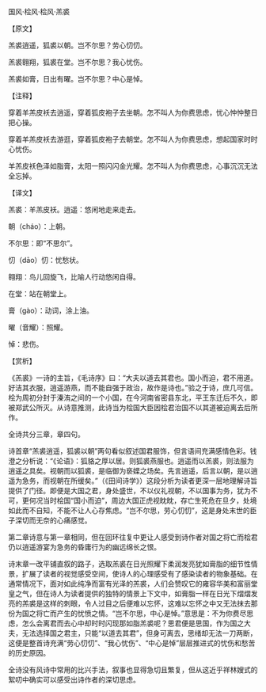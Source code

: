 

国风·桧风·桧风·羔裘

【原文】

羔裘逍遥，狐裘以朝。岂不尔思？劳心忉忉。

羔裘翱翔，狐裘在堂。岂不尔思？我心忧伤。

羔裘如膏，日出有曜。岂不尔思？中心是悼。

【注释】

穿着羊羔皮袄去逍遥，穿着狐皮袍子去坐朝。怎不叫人为你费思虑，忧心忡忡整日把心操。

穿着羊羔皮袄去游逛，穿着狐皮袍子去朝堂。怎不叫人为你费思虑，想起国家时时心忧伤。

羊羔皮袄色泽如脂膏，太阳一照闪闪金光耀。怎不叫人为你费思虑，心事沉沉无法全忘掉。

【译文】

羔裘：羊羔皮袄。逍遥：悠闲地走来走去。

朝（cháo）：上朝。

不尔思：即“不思尔”。

忉（dāo）忉：忧愁状。

翱翔：鸟儿回旋飞，比喻人行动悠闲自得。

在堂：站在朝堂上。

膏（gào）：动词，涂上油。

曜（音耀）：照耀。

悼：悲伤。

【赏析】

《羔裘》一诗的主旨，《毛诗序》曰：“大夫以道去其君也。国小而迫，君不用道。好洁其衣服，逍遥游燕，而不能自强于政治，故作是诗也。”验之于诗，庶几可信。桧为周初分封于溱洧之间的一个小国，在今河南省密县东北，平王东迁后不久，即被郑武公所灭。从诗意推测，此诗当为桧国大臣因桧君治国不以其道被迫离去后所作。

全诗共分三章，章四句。

诗首章“羔裘逍遥，狐裘以朝”两句看似叙述国君服饰，但言语间充满感情色彩。钱澄之分析说：“《论语》：狐貉之厚以居。则狐裘燕服也。逍遥而以羔裘，则法服为逍遥之具矣。视朝而以狐裘，是临御为亵媟之场矣。先言逍遥，后言以朝，是以逍遥为急务，而视朝在所缓矣。”（《田间诗学》）这段分析为读者更深一层地理解诗旨提供了门径。即便是大国之君，身处盛世，不以仪礼视朝，不以国事为务，犹为不可，更何况当时桧国“国小而迫”，周边大国正虎视眈眈，存亡生死危在旦夕，处境如此而不自知，不能不让人心存焦虑。“岂不尔思，劳心忉忉”，这是身处末世的臣子深切而无奈的心痛感觉。

第二章诗意与第一章相同，但在回环往复中更让人感受到诗作者对国之将亡而桧君仍以逍遥游宴为急务的昏庸行为的幽远绵长之恨。

诗末章一改平铺直叙的路子，选取羔裘在日光照耀下柔润发亮犹如膏脂的细节性情景，扩展了读者的视觉感受空间，使诗人的心理感受有了感染读者的物象基础。在通常情况下，面对如此纯净而富有光泽的羔裘，人们会赞叹它的雍容华美和富丽堂皇之气，但在诗人为读者提供的独特的情景上下文中，如膏脂一样在日光下熠熠发亮的羔裘是这样的刺眼，令人过目之后便难以忘怀，这难以忘怀之中又无法抹去那份为国之将亡而产生的忧愤之情。“岂不尔思，中心是悼。”意思是：不为你费尽思虑，怎么会离君而去心中却时时闪现那如脂羔裘呢？思君便是思国，作为国之大夫，无法选择国之君主，只能“以道去其君”，但身可离去，思绪却无法一刀两断，这便是整首诗充满“劳心忉忉”、“我心忧伤”、“中心是悼”层层推进式的忧伤和愁苦的历史原因。

全诗没有风诗中常用的比兴手法，叙事也显得急切且繁复，但从这近乎祥林嫂式的絮叨中确实可以感受出诗作者的深切思虑。


